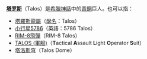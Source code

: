 '''[[塔罗斯|塔罗斯]]'''（Talos）是[[希臘神話|希臘神話]]中的[[青銅|青銅]]巨人。也可以指：
*[[塔羅斯龍屬|塔羅斯龍屬]]（[[學名|學名]]：Talos）
*[[小行星5786|小行星5786]]（英語：5786 Talos）
*[[RIM-8飛彈|RIM-8飛彈]]（RIM-8 Talos）
*[[TALOS_(軍服)|TALOS (軍服)]]（'''T'''actical '''A'''ssault '''L'''ight '''O'''perator '''S'''uit）
*[[塔洛斯穹|塔洛斯穹]]（Talos Dome）
{{消歧义|Cat=非中文名称消歧义}}